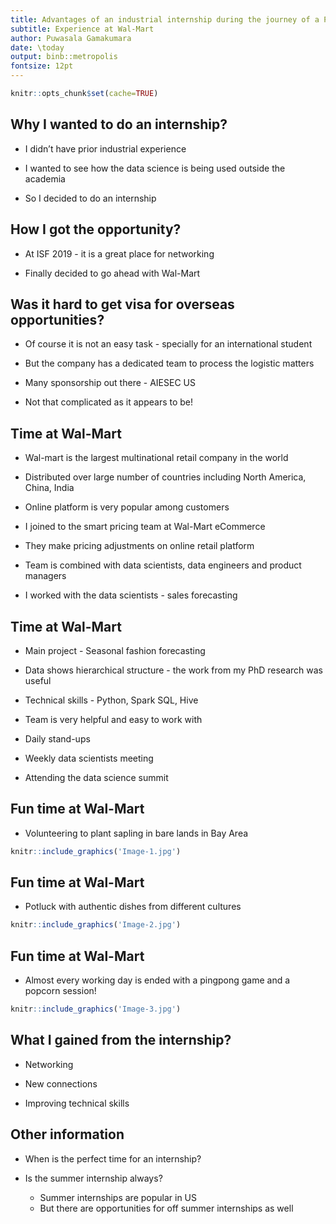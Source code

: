 ```yaml
---
title: Advantages of an industrial internship during the journey of a PhD program
subtitle: Experience at Wal-Mart
author: Puwasala Gamakumara
date: \today
output: binb::metropolis
fontsize: 12pt
---
```


```r
knitr::opts_chunk$set(cache=TRUE)
```

## Why I wanted to do an internship?

- I didn't have prior industrial experience

- I wanted to see how the data science is being used outside the academia

- So I decided to do an internship


## How I got the opportunity?

- At ISF 2019 - it is a great place for networking

- Finally decided to go ahead with Wal-Mart

## Was it hard to get visa for overseas opportunities? 

- Of course it is not an easy task - specially for an international student

- But the company has a dedicated team to process the logistic matters

- Many sponsorship out there - AIESEC US

- Not that complicated as it appears to be!

## Time at Wal-Mart

- Wal-mart is the largest multinational retail company in the world

- Distributed over large number of countries including North America, China, India

- Online platform is very popular among customers

- I joined to the smart pricing team at Wal-Mart eCommerce

- They make pricing adjustments on online retail platform

- Team is combined with data scientists, data engineers and product managers

- I worked with the data scientists - sales forecasting 

## Time at Wal-Mart

- Main project - Seasonal fashion forecasting

- Data shows hierarchical structure - the work from my PhD research was useful

- Technical skills - Python, Spark SQL, Hive

- Team is very helpful and easy to work with

- Daily stand-ups 
    
- Weekly data scientists meeting

- Attending the data science summit


## Fun time at Wal-Mart

- Volunteering to plant sapling in bare lands in Bay Area

```r
knitr::include_graphics('Image-1.jpg')


```

## Fun time at Wal-Mart

- Potluck with authentic dishes from different cultures

```r
knitr::include_graphics('Image-2.jpg')


```
 
 
## Fun time at Wal-Mart

- Almost every working day is ended with a pingpong game and a popcorn session!

```r
knitr::include_graphics('Image-3.jpg')


```
   

## What I gained from the internship?

- Networking 

- New connections

- Improving technical skills 

## Other information

- When is the perfect time for an internship?
    
- Is the summer internship always? 
    - Summer internships are popular in US
    - But there are opportunities for off summer internships as well





